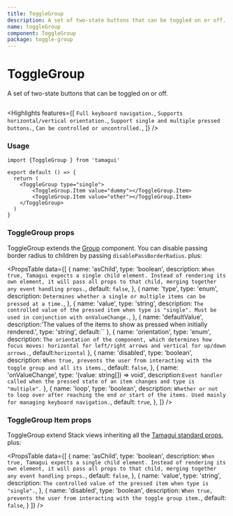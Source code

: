 ```yaml
---
title: ToggleGroup
description: A set of two-state buttons that can be toggled on or off.
name: toggleGroup
component: ToggleGroup
package: toggle-group
---
```


# ToggleGroup

<Description>A set of two-state buttons that can be toggled on or off.</Description>

<HeroContainer>
    <ToggleGroupDemo />
</HeroContainer>

```tsx hero template=ToggleGroup

```

<Highlights
    features={[
    `Full keyboard navigation.`,
    `Supports horizontal/vertical orientation.`,
    `Support single and multiple pressed buttons.`,
    `Can be controlled or uncontrolled.`,
    ]}
/>

### Usage

```tsx
import {ToggleGroup } from 'tamagui'

export default () => {
  return (
    <ToggleGroup type="single">
        <ToggleGroup.Item value="dummy"></ToggleGroup.Item>
        <ToggleGroup.Item value="other"></ToggleGroup.Item>
    </ToggleGroup>
  )
}

```

### ToggleGroup props

ToggleGroup extends the [Group](/docs/components/group) component. You can disable passing border radius to children by passing `disablePassBorderRadius`. plus:

<PropsTable
    data={[
        {
            name: 'asChild',
            type: 'boolean',
            description: `When true, Tamagui expects a single child element. Instead of rendering its own element, it will pass all props to that child, merging together any event handling props.`,
            default: `false`,
        },
        {
            name: 'type',
            type: 'enum',
            description: `Determines whether a single or multiple items can be pressed at a time.`,
        },
        {
            name: 'value',
            type: 'string',
            description: `The controlled value of the pressed item when type is "single". Must be used in conjunction with onValueChange.`,
        },
        {
            name: 'defaultValue',
            description:'The values of the items to show as pressed when initially rendered.',
            type: 'string',
            default:``
        },
        {
            name: 'orientation',
            type: 'enum',
            description: `The orientation of the component, which determines how focus moves: horizontal for left/right arrows and vertical for up/down arrows.`,
            default:`horizontal`
        },
        {
            name: 'disabled',
            type: 'boolean',
            description: `When true, prevents the user from interacting with the toggle group and all its items.`,
            default: `false`,
        },
        {
            name: 'onValueChange',
            type: '(value: string[]) => void',
            description:`Event handler called when the pressed state of an item changes and type is "multiple".`
        },
         {
            name: 'loop',
            type: 'boolean',
            description: `Whether or not to loop over after reaching the end or start of the items. Used mainly for managing keyboard navigation.`,
            default: `true`,
        },
    ]}
/>

### ToggleGroup Item props

ToggleGroup extend Stack views inheriting all the [Tamagui standard props](notion://www.notion.so/docs/intro/props), plus:

<PropsTable
    data={[
        {
            name: 'asChild',
            type: 'boolean',
            description: `When true, Tamagui expects a single child element. Instead of rendering its own element, it will pass all props to that child, merging together any event handling props.`,
            default: `false`,
        },
        {
            name: 'value',
            type: 'string',
            description: `The controlled value of the pressed item when type is "single".`,
        },
        {
            name: 'disabled',
            type: 'boolean',
            description: `When true, prevents the user from interacting with the toggle group item.`,
            default: `false`,
        }
    ]}
/>
